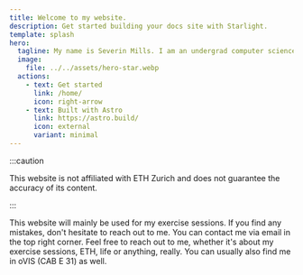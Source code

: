 ```yaml
---
title: Welcome to my website.
description: Get started building your docs site with Starlight.
template: splash
hero:
  tagline: My name is Severin Mills. I am an undergrad computer science student at ETH Zurich. Currently, I am a teaching assistant for the course "Information Retrieval". 
  image:
    file: ../../assets/hero-star.webp
  actions:
    - text: Get started
      link: /home/
      icon: right-arrow
    - text: Built with Astro
      link: https://astro.build/
      icon: external
      variant: minimal
---
```




:::caution

This website is not affiliated with ETH Zurich and does not guarantee the accuracy of its content. 

:::

<CardGrid stagger>
	<Card title="Website" icon="open-book">
		This website will mainly be used for my exercise sessions. If you find any mistakes, don't hesitate to reach out to me.
	</Card>
	<Card title="Contact" icon="email">
		You can contact me via email in the top right corner. Feel free to reach out to me, whether it's about my exercise sessions, ETH, life or anything, really. You can usually also find me in oVIS (CAB E 31) as well.
	</Card>
</CardGrid>
